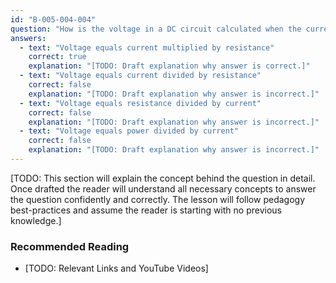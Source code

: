 ```yaml
---
id: "B-005-004-004"
question: "How is the voltage in a DC circuit calculated when the current and resistance are known?"
answers:
  - text: "Voltage equals current multiplied by resistance"
    correct: true
    explanation: "[TODO: Draft explanation why answer is correct.]"
  - text: "Voltage equals current divided by resistance"
    correct: false
    explanation: "[TODO: Draft explanation why answer is incorrect.]"
  - text: "Voltage equals resistance divided by current"
    correct: false
    explanation: "[TODO: Draft explanation why answer is incorrect.]"
  - text: "Voltage equals power divided by current"
    correct: false
    explanation: "[TODO: Draft explanation why answer is incorrect.]"
---
```


[TODO: This section will explain the concept behind the question in detail. Once drafted the reader will understand all necessary concepts to answer the question confidently and correctly. The lesson will follow pedagogy best-practices and assume the reader is starting with no previous knowledge.]

### Recommended Reading

- [TODO: Relevant Links and YouTube Videos]
